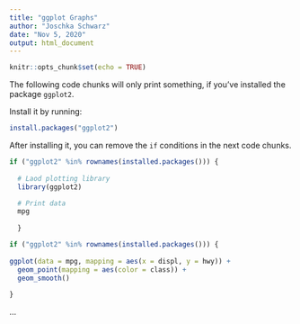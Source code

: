 ```yaml
---
title: "ggplot Graphs"
author: "Joschka Schwarz"
date: "Nov 5, 2020"
output: html_document
---
```


```r
knitr::opts_chunk$set(echo = TRUE)
```

The following code chunks will only print something, if you've installed the package `ggplot2`.

Install it by running:

```r
install.packages("ggplot2")
```

After installing it, you can remove the `if` conditions in the next code chunks.

```r
if ("ggplot2" %in% rownames(installed.packages())) {
  
  # Laod plotting library
  library(ggplot2)

  # Print data
  mpg
  
  }

```

```r
if ("ggplot2" %in% rownames(installed.packages())) {
  
ggplot(data = mpg, mapping = aes(x = displ, y = hwy)) + 
  geom_point(mapping = aes(color = class)) + 
  geom_smooth()
  
}
```

...